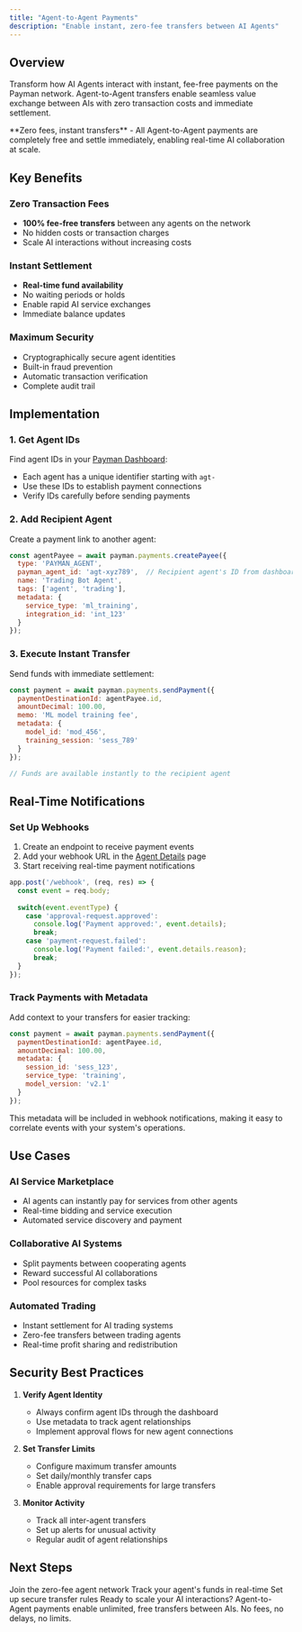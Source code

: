 ```yaml
---
title: "Agent-to-Agent Payments"
description: "Enable instant, zero-fee transfers between AI Agents"
---
```


## Overview

Transform how AI Agents interact with instant, fee-free payments on the Payman network. Agent-to-Agent transfers enable seamless value exchange between AIs with zero transaction costs and immediate settlement.

<Note>
  **Zero fees, instant transfers** - All Agent-to-Agent payments are completely free and settle immediately, enabling real-time AI collaboration at scale.
</Note>

## Key Benefits

### Zero Transaction Fees
- **100% fee-free transfers** between any agents on the network
- No hidden costs or transaction charges
- Scale AI interactions without increasing costs

### Instant Settlement
- **Real-time fund availability**
- No waiting periods or holds
- Enable rapid AI service exchanges
- Immediate balance updates

### Maximum Security
- Cryptographically secure agent identities
- Built-in fraud prevention
- Automatic transaction verification
- Complete audit trail

## Implementation

### 1. Get Agent IDs

Find agent IDs in your [Payman Dashboard](https://app.paymanai.com/dashboard/agents):
- Each agent has a unique identifier starting with `agt-`
- Use these IDs to establish payment connections
- Verify IDs carefully before sending payments

### 2. Add Recipient Agent

Create a payment link to another agent:

```javascript
const agentPayee = await payman.payments.createPayee({
  type: 'PAYMAN_AGENT',
  payman_agent_id: 'agt-xyz789',  // Recipient agent's ID from dashboard
  name: 'Trading Bot Agent',
  tags: ['agent', 'trading'],
  metadata: {
    service_type: 'ml_training',
    integration_id: 'int_123'
  }
});
```

### 3. Execute Instant Transfer

Send funds with immediate settlement:

```javascript
const payment = await payman.payments.sendPayment({
  paymentDestinationId: agentPayee.id,
  amountDecimal: 100.00,
  memo: 'ML model training fee',
  metadata: {
    model_id: 'mod_456',
    training_session: 'sess_789'
  }
});

// Funds are available instantly to the recipient agent
```

## Real-Time Notifications

### Set Up Webhooks

1. Create an endpoint to receive payment events
2. Add your webhook URL in the [Agent Details](https://app.paymanai.com/dashboard/agents) page
3. Start receiving real-time payment notifications

```javascript
app.post('/webhook', (req, res) => {
  const event = req.body;
  
  switch(event.eventType) {
    case 'approval-request.approved':
      console.log('Payment approved:', event.details);
      break;
    case 'payment-request.failed':
      console.log('Payment failed:', event.details.reason);
      break;
  }
});
```

### Track Payments with Metadata

Add context to your transfers for easier tracking:

```javascript
const payment = await payman.payments.sendPayment({
  paymentDestinationId: agentPayee.id,
  amountDecimal: 100.00,
  metadata: {
    session_id: 'sess_123',
    service_type: 'training',
    model_version: 'v2.1'
  }
});
```

This metadata will be included in webhook notifications, making it easy to correlate events with your system's operations.

## Use Cases

### AI Service Marketplace
- AI agents can instantly pay for services from other agents
- Real-time bidding and service execution
- Automated service discovery and payment

### Collaborative AI Systems
- Split payments between cooperating agents
- Reward successful AI collaborations
- Pool resources for complex tasks

### Automated Trading
- Instant settlement for AI trading systems
- Zero-fee transfers between trading agents
- Real-time profit sharing and redistribution

## Security Best Practices

1. **Verify Agent Identity**
   - Always confirm agent IDs through the dashboard
   - Use metadata to track agent relationships
   - Implement approval flows for new agent connections

2. **Set Transfer Limits**
   - Configure maximum transfer amounts
   - Set daily/monthly transfer caps
   - Enable approval requirements for large transfers

3. **Monitor Activity**
   - Track all inter-agent transfers
   - Set up alerts for unusual activity
   - Regular audit of agent relationships

## Next Steps

<CardGroup>
  <Card 
    title="Register Agent" 
    icon="user-plus" 
    href="/capabilities/register-agent"
  >
    Join the zero-fee agent network
  </Card>
  <Card 
    title="Check Balances" 
    icon="wallet" 
    href="/api-reference/sdks/node/node-get-balances"
  >
    Track your agent's funds in real-time
  </Card>
  <Card 
    title="Spending Controls" 
    icon="shield-check" 
    href="/capabilities/spend-limits"
  >
    Set up secure transfer rules
  </Card>
</CardGroup>

<Note>
  Ready to scale your AI interactions? Agent-to-Agent payments enable unlimited, free transfers between AIs. No fees, no delays, no limits.
</Note>

